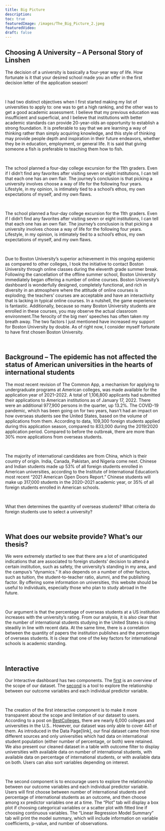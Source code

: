 ```yaml
---
title: Big Picture
description:
toc: true
featuredImage: /images/The_Big_Picture_2.jpeg
featuredVideo:
draft: false
---
```


## Choosing A University -- A Personal Story of Linshen

The decision of a university is basically a four-year way of life. How fortunate is it that your desired school made you an offer in the first decision letter of the application season!

<br>

I had two distinct objectives when I first started making my list of universities to apply to: one was to get a high ranking, and the other was to get a good academic assessment. I believe that my previous education was insufficient and superficial, and I believe that institutions with better academic standards can provide 20-year-olds an opportunity to establish a strong foundation. It is preferable to say that we are learning a way of thinking rather than simply acquiring knowledge, and this style of thinking may provide people depth and inspiration in their future endeavors, whether they be in education, employment, or general life. It is said that giving someone a fish is preferable to teaching them how to fish.

<br>

The school planned a four-day college excursion for the 11th graders. Even if I didn't find any favorites after visiting seven or eight institutions, I can tell that each one has an own flair. The journey's conclusion is that picking a university involves choose a way of life for the following four years. Lifestyle, in my opinion, is intimately tied to a school's ethos, my own expectations of myself, and my own flaws.

<br>

The school planned a four-day college excursion for the 11th graders. Even if I didn't find any favorites after visiting seven or eight institutions, I can tell that each one has an own flair. The journey's conclusion is that picking a university involves choose a way of life for the following four years. Lifestyle, in my opinion, is intimately tied to a school's ethos, my own expectations of myself, and my own flaws.

<br>

Due to Boston University's superior achievement in this ongoing epidemic as compared to other colleges, I took the initiative to contact Boston University through online classes during the eleventh grade summer break. Following the cancellation of the offline summer school, Boston University immediately began offering a number of online courses. Boston University's dashboard is wonderfully designed, completely functional, and rich in diversity in an atmosphere where the attitude of online courses is exploding; the teachers' courses are acceptable and have an interactivity that is lacking in typical online courses. In a nutshell, the game experience is fantastic. Additionally, because so many Boston University students are enrolled in these courses, you may observe the actual classroom environment.The ferocity of the big men' speeches has often taken my breath away. The two factors I just mentioned have increased my support for Boston University by double. As of right now, I consider myself fortunate to have first chosen Boston University.

<br>


## Background -- The epidemic has not affected the status of American universities in the hearts of international students

The most recent revision of The Common App, a mechanism for applying to undergraduate programs at American colleges, was made available for the application year of 2021–2022. A total of 1,106,800 applicants had submitted their applications to American institutions as of January 17, 2022. There were an additional 977,900 persons in the quarter, up 13.2%.
The COVID-19 pandemic, which has been going on for two years, hasn't had an impact on how overseas students see the United States, based on the volume of applications from them. According to data, 109,300 foreign students applied during this application season, compared to 833,000 during the 2019/2020 application period. Compared to before the outbreak, there are more than 30% more applications from overseas students.

<br>

The majority of international candidates are from China, which is their country of origin. India, Canada, Pakistan, and Nigeria come next. Chinese and Indian students made up 53% of all foreign students enrolled in American universities, according to the Institute of International Education's most recent "2021 American Open Doors Report." Chinese students will make up 317,000 students in the 2020–2021 academic year, or 35% of all foreign students enrolled in American schools.

<br>

What then determines the quantity of overseas students? What criteria do foreign students use to select a university?

<br>


## What does our website provide? What's our thesis?

We were extremely startled to see that there are a lot of unanticipated indications that are associated to foreign students' decision to attend a certain institution, such as safety, the university's standing in my area, and the campus's "dynamics." It also depends on a number of other factors, such as tuition, the student-to-teacher ratio, alumni, and the publishing factor. By offering some information on universities, this website should be useful to individuals, especially those who plan to study abroad in the future.

<br>

Our argument is that the percentage of overseas students at a US institution increases with the university's rating. From our analysis, it is also clear that the number of international students studying in the United States is rising steadily in line with recent data. At the same time, there is a correlation between the quantity of papers the institution publishes and the percentage of overseas students. It is clear that one of the key factors for international schools is academic standing.

<br>

## Interactive


Our Interactive dashboard has two components. The [first](link) is an overview of the scope of our dataset. The [second](https://b6vqbw-yawei-huang.shinyapps.io/FinalProjectApp/) is a tool to explore the relationship between our outcome variables and each individual predictor variable. 

<br>

The creation of the first interactive component is to make it more transparent about the scope and limitation of our dataset to users. According to a post on [BestColleges](https://www.bestcolleges.com/blog/how-many-colleges-in-us/), there are nearly 6,000 colleges and universities in the U.S.. However, our dataset was only able to cover 441 of them. As introduced in the Data Page[link], our final dataset came from nine different sources and only universities which had data on international student population (either number of percentage, or both) were retained. We also present our cleaned dataset in a table with outcome filter to display universities with available data on number of international students, with available data on percentage of international students, or with available data on both. Users can also sort variables depending on interest. 

<br>

The second component is to encourage users to explore the relationship between our outcome variables and each individual predictor variable. Users will first choose between number of international students and percentage of international students as an outcome, and then choose among xx predictor variables one at a time. The “Plot” tab will display a box plot if choosing categorical variables or a scatter plot with fitted line if choosing continuous variables. The “Linear Regression Model Summary” tab will print the model summary, which will include information on variable coefficients, p-value, and number of observations. 




